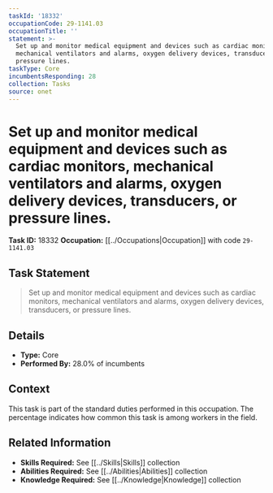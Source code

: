 ```yaml
---
taskId: '18332'
occupationCode: 29-1141.03
occupationTitle: ''
statement: >-
  Set up and monitor medical equipment and devices such as cardiac monitors,
  mechanical ventilators and alarms, oxygen delivery devices, transducers, or
  pressure lines.
taskType: Core
incumbentsResponding: 28
collection: Tasks
source: onet
---
```

# Set up and monitor medical equipment and devices such as cardiac monitors, mechanical ventilators and alarms, oxygen delivery devices, transducers, or pressure lines.

**Task ID:** 18332
**Occupation:** [[../Occupations|Occupation]] with code `29-1141.03`

## Task Statement

> Set up and monitor medical equipment and devices such as cardiac monitors, mechanical ventilators and alarms, oxygen delivery devices, transducers, or pressure lines.

## Details

- **Type:** Core
- **Performed By:** 28.0% of incumbents

## Context

This task is part of the standard duties performed in this occupation. The percentage indicates how common this task is among workers in the field.

## Related Information

- **Skills Required:** See [[../Skills|Skills]] collection
- **Abilities Required:** See [[../Abilities|Abilities]] collection
- **Knowledge Required:** See [[../Knowledge|Knowledge]] collection
